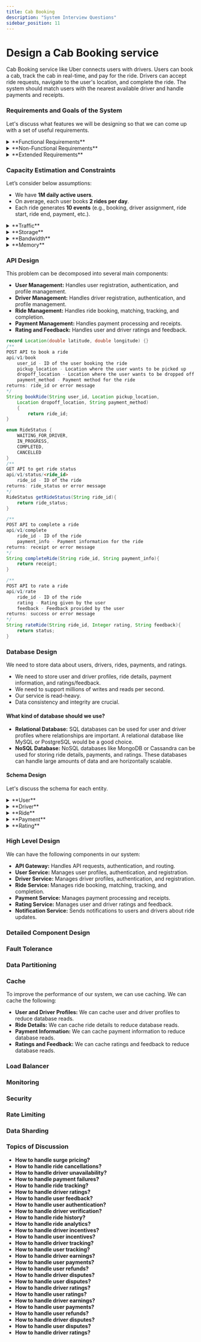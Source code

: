 ```yaml
---
title: Cab Booking
description: "System Interview Questions"
sidebar_position: 11
---
```



# Design a Cab Booking service
Cab Booking service like Uber connects users with drivers. Users can book a cab, track the cab in real-time, and pay for the ride. Drivers can accept ride requests, navigate to the user's location, and complete the ride. The system should match users with the nearest available driver and handle payments and receipts.

### Requirements and Goals of the System
Let's discuss what features we will be designing so that we can come up with a set of useful requirements.

<details>
    <summary>**Functional Requirements**</summary>
    - The system should allow users to book a cab.
    - Drivers should regularly update their availability.
    - Users should be able to see available cabs in their vicinity.
    - The system should match users with the nearest available driver.
    - Users should be able to track the cab in real-time when ride is accepted.
    - The system should handle payments and provide receipts.
    - Users should be able to rate drivers and provide feedback.
</details>

<details>
    <summary>**Non-Functional Requirements**</summary>
    - The system should be highly available and reliable.
    - The system should have low latency to provide a smooth user experience.
    - The system should be scalable to handle a large number of users and drivers.
    - The system should ensure data consistency and integrity.
</details>

<details>
    <summary>**Extended Requirements**</summary>
    - The system should provide analytics and reporting features.
    - The system should support multiple payment methods.
    - The system should have a robust notification system for ride updates.
</details>

### Capacity Estimation and Constraints
Let’s consider below assumptions:
- We have **1M daily active users**.
- On average, each user books **2 rides per day**.
- Each ride generates **10 events** (e.g., booking, driver assignment, ride start, ride end, payment, etc.).

<details>
    <summary>**Traffic**</summary>
    - Total rides per day: 1M * 2 = 2M
    - Total events per day: 2M * 10 = 20M
    - Events per second: 20M / (24 * 3600) ≈ 231
</details>

<details>
    <summary>**Storage**</summary>
    - Assuming each event takes 1KB of storage, daily storage requirement: 20M * 1KB = 20GB
    - Monthly storage requirement: 20GB * 30 = 600GB
    - Yearly storage requirement: 600GB * 12 = 7.2TB
</details>

<details>
    <summary>**Bandwidth**</summary>
    - Incoming data: 20M * 1KB = 20GB per day
    - Outgoing data: 20M * 1KB = 20GB per day
</details>

<details>
    <summary>**Memory**</summary>
    - If we want to cache 10% of the hot data, we would need to cache 10% of 20M events, i.e., 2M events.
    - Size of each event would be 1KB, so we would need 2M * 1KB = 2GB of memory to cache hot data.
</details>

### API Design
This problem can be decomposed into several main components:
- **User Management:** Handles user registration, authentication, and profile management.
- **Driver Management:** Handles driver registration, authentication, and profile management.
- **Ride Management:** Handles ride booking, matching, tracking, and completion.
- **Payment Management:** Handles payment processing and receipts.
- **Rating and Feedback:** Handles user and driver ratings and feedback.

```java
record Location(double latitude, double longitude) {}
/**
POST API to book a ride
api/v1/book
    user_id - ID of the user booking the ride
    pickup_location - Location where the user wants to be picked up
    dropoff_location - Location where the user wants to be dropped off
    payment_method - Payment method for the ride
returns: ride_id or error message
*/
String bookRide(String user_id, Location pickup_location,
    Location dropoff_location, String payment_method)
    {
        return ride_id;
}

enum RideStatus {
    WAITING_FOR_DRIVER,
    IN_PROGRESS,
    COMPLETED,
    CANCELLED
}
/**
GET API to get ride status
api/v1/status/<ride_id>
    ride_id - ID of the ride
returns: ride_status or error message
*/
RideStatus getRideStatus(String ride_id){
    return ride_status;
}

/**
POST API to complete a ride
api/v1/complete
    ride_id - ID of the ride
    payment_info - Payment information for the ride
returns: receipt or error message
*/
String completeRide(String ride_id, String payment_info){
    return receipt;
}

/**
POST API to rate a ride
api/v1/rate
    ride_id - ID of the ride
    rating - Rating given by the user
    feedback - Feedback provided by the user
returns: success or error message
*/
String rateRide(String ride_id, Integer rating, String feedback){
    return status;
}
```

### Database Design
We need to store data about users, drivers, rides, payments, and ratings.

- We need to store user and driver profiles, ride details, payment information, and ratings/feedback.
- We need to support millions of writes and reads per second.
- Our service is read-heavy.
- Data consistency and integrity are crucial.

#### What kind of database should we use?
- **Relational Database:** SQL databases can be used for user and driver profiles where relationships are important. A relational database like MySQL or PostgreSQL would be a good choice.
- **NoSQL Database:** NoSQL databases like MongoDB or Cassandra can be used for storing ride details, payments, and ratings. These databases can handle large amounts of data and are horizontally scalable.


#### Schema Design
Let's discuss the schema for each entity.

<details>
    <summary>**User**</summary>
    - user_id (PK)
    - name
    - email
    - phone_number
    - created_at
</details>

<details>
    <summary>**Driver**</summary>
    - driver_id (PK)
    - name
    - email
    - phone_number
    - car_details
    - created_at
</details>

<details>
    <summary>**Ride**</summary>
    - ride_id (PK)
    - user_id (FK)
    - driver_id (FK)
    - pickup_location
    - dropoff_location
    - status
    - created_at
</details>

<details>
    <summary>**Payment**</summary>
    - payment_id (PK)
    - ride_id (FK)
    - amount
    - payment_method
    - created_at
</details>

<details>
    <summary>**Rating**</summary>
    - rating_id (PK)
    - ride_id (FK)
    - user_id (FK)
    - driver_id (FK)
    - rating
    - feedback
    - created_at
</details>

### High Level Design
We can have the following components in our system:
- **API Gateway:** Handles API requests, authentication, and routing.
- **User Service:** Manages user profiles, authentication, and registration.
- **Driver Service:** Manages driver profiles, authentication, and registration.
- **Ride Service:** Manages ride booking, matching, tracking, and completion.
- **Payment Service:** Manages payment processing and receipts.
- **Rating Service:** Manages user and driver ratings and feedback.
- **Notification Service:** Sends notifications to users and drivers about ride updates.



### Detailed Component Design


### Fault Tolerance

### Data Partitioning


### Cache
To improve the performance of our system, we can use caching. We can cache the following:
- **User and Driver Profiles:** We can cache user and driver profiles to reduce database reads.
- **Ride Details:** We can cache ride details to reduce database reads.
- **Payment Information:** We can cache payment information to reduce database reads.
- **Ratings and Feedback:** We can cache ratings and feedback to reduce database reads.

### Load Balancer


### Monitoring


### Security


### Rate Limiting


### Data Sharding

### Topics of Discussion
- **How to handle surge pricing?**
- **How to handle ride cancellations?**
- **How to handle driver unavailability?**
- **How to handle payment failures?**
- **How to handle ride tracking?**
- **How to handle driver ratings?**
- **How to handle user feedback?**
- **How to handle user authentication?**
- **How to handle driver verification?**
- **How to handle ride history?**
- **How to handle ride analytics?**
- **How to handle driver incentives?**
- **How to handle user incentives?**
- **How to handle driver tracking?**
- **How to handle user tracking?**
- **How to handle driver earnings?**
- **How to handle user payments?**
- **How to handle user refunds?**
- **How to handle driver disputes?**
- **How to handle user disputes?**
- **How to handle driver ratings?**
- **How to handle user ratings?**
- **How to handle driver earnings?**
- **How to handle user payments?**
- **How to handle user refunds?**
- **How to handle driver disputes?**
- **How to handle user disputes?**
- **How to handle driver ratings?**


